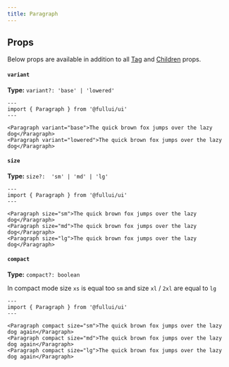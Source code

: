 ```yaml
---
title: Paragraph
---
```


## Props
Below props are available in addition to all [Tag](/utility/tag) and [Children](/utility/children) props.

#### `variant`
**Type:** `variant?: 'base' | 'lowered'`
```astro live
---
import { Paragraph } from '@fullui/ui'
---

<Paragraph variant="base">The quick brown fox jumps over the lazy dog</Paragraph>
<Paragraph variant="lowered">The quick brown fox jumps over the lazy dog</Paragraph>
```

#### `size`
**Type:** `size?:  'sm' | 'md' | 'lg'`
```astro live
---
import { Paragraph } from '@fullui/ui'
---

<Paragraph size="sm">The quick brown fox jumps over the lazy dog</Paragraph>
<Paragraph size="md">The quick brown fox jumps over the lazy dog</Paragraph>
<Paragraph size="lg">The quick brown fox jumps over the lazy dog</Paragraph>
```

#### `compact`
**Type:** `compact?: boolean`

In compact mode size `xs` is equal too `sm` and size `xl` / `2xl` are equal to `lg`
```astro live
---
import { Paragraph } from '@fullui/ui'
---

<Paragraph compact size="sm">The quick brown fox jumps over the lazy dog again</Paragraph>
<Paragraph compact size="md">The quick brown fox jumps over the lazy dog again</Paragraph>
<Paragraph compact size="lg">The quick brown fox jumps over the lazy dog again</Paragraph>
```